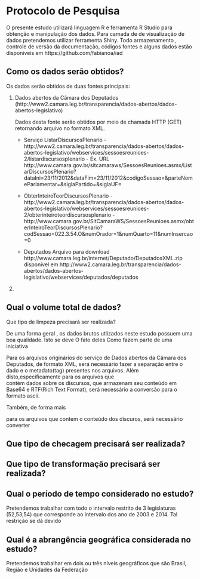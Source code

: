 Protocolo de Pesquisa
====================

O presente estudo utilizará linguagem R e ferramenta R Studio para obtenção  e manipulação dos dados. Para camada de de visualização de 
dados pretendemos utilizar ferramenta Shiny.
Todo armazenamento , controle de versão da documentação, códigos fontes e alguns dados  estão  disponíveis em https://github.com/fabianoa/iad  


Como os dados serão obtidos?
---------------------

Os dados serão obtidos de duas fontes principais:

1. Dados abertos da Câmara dos Deputados  (http://www2.camara.leg.br/transparencia/dados-abertos/dados-abertos-legislativo)

 
     Dados desta fonte serão obtidos por meio de chamada HTTP (GET) retornando arquivo no formato XML.
          
     
     * Serviço ListarDiscursosPlenario   - http://www2.camara.leg.br/transparencia/dados-abertos/dados-abertos-legislativo/webservices/sessoesreunioes-2/listardiscursosplenario - Ex. URL
     http://www.camara.gov.br/sitcamaraws/SessoesReunioes.asmx/ListarDiscursosPlenario?dataIni=23/11/2012&dataFim=23/11/2012&codigoSessao=&parteNomeParlamentar=&siglaPartido=&siglaUF=
     
     
     * ObterInteiroTeorDiscursosPlenario   -  http://www2.camara.leg.br/transparencia/dados-abertos/dados-abertos-legislativo/webservices/sessoesreunioes-2/obterinteiroteordiscursosplenario - http://www.camara.gov.br/SitCamaraWS/SessoesReunioes.asmx/obterInteiroTeorDiscursosPlenario?codSessao=022.3.54.O&numOrador=1&numQuarto=11&numInsercao=0
     
     * Deputados Arquivo para download http://www.camara.leg.br/internet/Deputado/DeputadosXML.zip disponível em http://www2.camara.leg.br/transparencia/dados-abertos/dados-abertos-legislativo/webservices/deputados/deputados
       
     
     
    
2. 


Qual o volume total de dados?
---------------------


Que tipo de limpeza precisará ser realizada?

De uma forma geral , os dados brutos utlizados neste estudo possuem uma boa qualidade. Isto se deve  O fato deles Como fazem parte de uma iniciativa  


Para os arquivos originários do serviço de Dados abertos da Câmara dos Deputados, de formato XML, será necessário fazer a separação entre o dado e o metadato(tag) presentes nos arquivos. Além disto,especificamente para os arquivos que  
contém dados sobre os discursos, que  armazenam seu  conteúdo em Base64 e RTF(Rich Text Format),  será necessário a conversão para o formato ascii.

Também, de forma mais


para os arquivos que contem o conteúdo
dos discuros, será necessário converter 



Que tipo de checagem precisará ser realizada?
---------------------

Que tipo de transformação precisará ser realizada?
---------------------

Qual o período de tempo considerado no estudo?
---------------------

Pretendemos trabalhar com todo o intervalo restrito de 3 legislaturas (52,53,54) que corresponde ao intervalo dos ano de  2003 e 2014. Tal restrição se dá devido 

Qual é a abrangência geográfica considerada no estudo?
---------------------

Pretendemos trabalhar em dois ou três níveis geográficos que são Brasil, Região e Unidades da Federação

